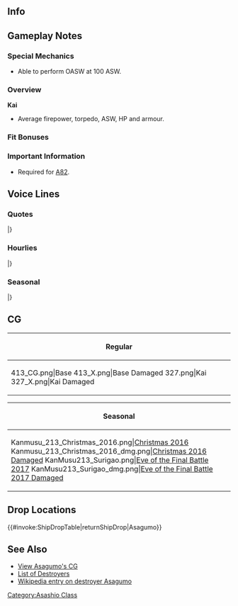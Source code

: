 ==Info==
{{KanmusuInfo|ID=213}}
{{KanmusuInfo|ID=213a}}

==Gameplay Notes==
===Special Mechanics===
* Able to perform OASW at 100 ASW.

===Overview===
'''Kai'''
* Average firepower, torpedo, ASW, HP and armour.  

===Fit Bonuses===
{{:{{BASEPAGENAME}}/Equipment Bonuses}}
{{clear}}

===Important Information===
* Required for [[Quests#A82|A82]].

==Voice Lines==
===Quotes===
{{ShipquoteHeader}}
{{ShipquoteKai
|scenario = Introduction
|origin = 朝潮型駆逐艦、朝雲、着任したわ！貴方が司令…かぁ。ふうーん。ま、いいわ。私がやったげる。
|translation = Asashio-class destroyer, Asagumo, arriving on station! So you're the Commander huh. Hmmm. Well, that's fine. I'll do my duty.
|audio = Asagumo-Introduction.ogg
}}
{{ShipquoteKai
|scenario = Introduction
|kai = yes
|origin = 朝潮型駆逐艦、朝雲、準備万端よ！何、司令？さっさと仕事よ仕事！
|translation = Asashio-class destroyer, Asagumo, ready and waiting! What is it Commander? Hurry up and give me some work!
|audio = AsagumoKai-Introduction.ogg
}}
{{ShipquoteKai
|scenario = Library
|origin = 朝潮型駆逐艦五番艦、朝雲よ。
盟友の山雲と一緒に、様々な戦場を駆け抜けたのよ。そう、第九駆逐隊。有名でしょう？
え、知らないって？私、冗談ってあまり好きじゃないの。覚えておいてよ！
|translation = I'm the 5th ship of the Asashio-class destroyers, Asagumo. 
I made it through many battlefields with my best friend Yamagumo. That's right, we're the 9th Destroyer Division. We're famous right? 
Eh, you don't know us? I don't really like jokes. Remember that!
|audio = Asagumo-Library.ogg
}}
{{ShipquoteKai
|scenario = Secretary 1
|origin = 何、呼んだ？
|translation = What, you called?
|audio = Asagumo-Secretary_1.ogg
}}
{{ShipquoteKai
|scenario = Secretary 2
|origin = なぁに？ 私、結構忙しいんだけど。
|translation = Whaaat? I'm quite busy now.
|audio = Asagumo-Secretary_2.ogg
}}
{{ShipquoteKai
|scenario = Secretary 3
|origin = なんなのよもう。え、朝雲に興味があるの？ なら仕方ないわね、まぁ。
|translation = What is it. Eh, you're interested in me? Well, it can't be helped then.
|audio = Asagumo-Secretary_3.ogg
}}
{{ShipquoteKai
|scenario = Secretary Idle
|origin = な、なに？ 私、何もすることないの？ まぁ、いいけどさぁ。なんか癪じゃない？ そうだ、肩もんであげようか？ あ、うそ。うそだから。
|translation = Wh-what? Isn't there anything for me to do? Well, that's fine. Isn't that kind of annoying though? I know, shall I give you a shoulder massage? Ah, it was a joke. I was joking.
|audio = Asagumo-Idle.ogg
}}
{{ShipquoteKai
|scenario = Secretary (Married)
|origin = 司令、さ…頑張ってるのは別にいいんだけど、あまり無理すると、あたしが困んのよね、マジで…そう、適当に休んでよ。いい？
|translation = Hey, Commander... I don't mind if you work so hard, but I'll be troubled if you push yourself too far. I mean it... That's right, go rest well. Alright?
|audio = Asagumo-Wedding_Line.ogg
}}
{{ShipquoteKai
|scenario = Wedding
|origin = 司令、なに？　あたし結構忙しいんだけど…ふぇ、なに？　また、冗談。　…え、マジなの？　あ、どうしよ…や、山雲はさ…えと、あの…
|translation = What is it, Commander? I'm really busy now... Wha, what? There you go, telling jokes again... Eh, you're being serious? Ah, what should I do... Hey, Ya-Yamagumo... Umm, uhh...
|audio = Asagumo-Wedding.ogg
}}
{{ShipquoteKai
|scenario = Player's Score
|origin = そうよ、情報は常にチェックしないと。常識じゃない？
|translation = That's right, you always need to check intelligence. Isn't that common sense?
|audio = Asagumo-Looking_At_Scores.ogg
}}
{{ShipquoteKai
|scenario = Joining the Fleet
|origin = 第九駆逐隊出るわ。いい、山雲ついてきて！
|translation = 9th Destroyer Division, setting off. Got that? Follow me, Yamagumo!
|audio = Asagumo-Joining_A_Fleet.ogg
}}
{{ShipquoteKai
|scenario = Joining the Fleet
|kai = yes
|origin = 第九駆逐隊、出撃します！山雲、いつも…一緒だからね！
|translation = 9th Destroyer Division, sortieing! I'll always... be with you, Yamagumo!
|audio = AsagumoKai-Joining_A_Fleet.ogg
}}
{{ShipquoteKai
|scenario = Equipment 1
|origin = ふーん、いいじゃない。ありがとう。
|translation = Hump, isn't this nice. Thanks.
|audio = Asagumo-Equipment_1.ogg
}}
{{ShipquoteKai
|scenario = Equipment 2
|origin = あら、まぁいいんじゃない？うんうん。
|translation = Oh, isn't this nice then? Yup yup.
|audio = Asagumo-Equipment_2.ogg
}}
{{ShipquoteKai
|scenario = Equipment 2
|kai = yes
|origin = あら、そうね、助かる、かな… いい装備、だと思う。
|translation = Oh, well, I think this helps... I think it's good equipment.
|audio = AsagumoKai-Equipment_2.ogg
}}
{{ShipquoteKai
|scenario = Equipment 3
|origin = もらっといたげる！
|translation = I accept!
|audio = Asagumo-Equipment_3.ogg
}}
{{ShipquoteKai
|scenario = Supply
|origin = そうよ、補給は大事なんだから。あっそうか、司令は知ってるわよね。
|translation = That's right, resupplying is important. I see, you already knew that, Commander.
|audio = Asagumo-Supply.ogg
}}
{{ShipquoteKai
|scenario = Docking (Minor Damage)
|origin = お風呂いただくわ。の、覗かないでよ？
|translation = I'll go take a bath. N-no peeking alright?
|audio = Asagumo-Docking_Minor.ogg
}}
{{ShipquoteKai
|scenario = Docking (Minor Damage)
|kai = yes
|origin = お風呂入るから…マジで覗かないでね！
|translation = I'm going into the bath... Seriously no peeking!
|audio = AsagumoKai-Docking_Minor.ogg
}}
{{ShipquoteKai
|scenario = Docking (Major Damage)
|origin = お風呂入る。んもーぉ、タービンはしっかり整備してって言ったのにぃ！
|translation = I'm going in the bath. Ngh, jeez, I told you to properly service my turbines!
|audio = Asagumo-Docking_Major.ogg
}}
{{ShipquoteKai
|scenario = Construction
|origin = 司令、新しい子がきたみたいよ。どうなのかな。
|translation = A new girl has arrived, Commander. I wonder what she's like.
|audio = Asagumo-Construction.ogg
}}
{{ShipquoteKai
|scenario = Returning from Sortie
|origin = 作戦完了。艦隊が母港に帰投したわ。無事で何より、よ。
|translation = Operation complete. The fleet has returned home. Most importantly, all safe.
|audio = Asagumo-Returning_From_Sortie.ogg
}}
{{ShipquoteKai
|scenario = Starting a Sortie
|origin = 駆逐艦朝雲、抜錨します。任せておいて。
|translation = Destroyer Asagumo, setting sail. Leave it to me.
|audio = Asagumo-Starting_A_Sortie.ogg
}}
{{ShipquoteKai
|scenario = Starting a Battle
|origin = 敵艦発見！やるわ、撃ち方はじめ！
|translation = Enemy ships spotted! Let's do this, open fire!
|audio = Asagumo-Battle_Start.ogg
}}
{{ShipquoteKai
|scenario = Starting a Battle
|kai = yes
|origin = 敵艦見つけたわ！撃ち方はじめ！第九駆逐隊、突撃します！
|translation = Enemy ships found! Open fire! 9th Destroyer Division, charging!
|audio = AsagumoKai-Battle_Start.ogg
}}
{{ShipquoteKai
|scenario = Attack
|origin = いけるいける、まだ進めるわ。
|translation = We can do this, keep moving forward!
|audio = Asagumo-Attack.ogg
}}
{{ShipquoteKai
|scenario = Night Battle Attack 
|origin = 第九駆逐隊を、なめないでよ！
|translation = Don't underestimate the 9th Destroyer Division!
|audio = Asagumo-Night_Attack.ogg
}}
{{ShipquoteKai
|scenario = Night Battle
|origin = 夜戦、かぁ。ううん、やってやるわ！
|translation = Night battle huh. Yup, I can do this!
|audio = Asagumo-Night_Battle.ogg
}}
{{ShipquoteKai
|scenario = MVP
|origin = ほら、私じゃない？陽炎型なんかに、まだまだ負けないわ。当たり前じゃない！
|translation = See, isn't it me? I won't lose to the likes of the Kagerou-class. Isn't that obvious!
|audio = Asagumo-MVP.ogg
}}
{{ShipquoteKai
|scenario = Minor Damage 1
|origin = はぁっ！こんなの…！
|translation = Aah! Something like this...!
|audio = Asagumo-Minor_Damage_1.ogg
}}
{{ShipquoteKai
|scenario = Minor Damage 2
|origin = ちっ…痛いじゃない！やめてよね！
|translation = Tch... That doesn't hurt! Stop that!
|audio = Asagumo-Minor_Damage_2.ogg
}}
{{ShipquoteKai
|scenario = Major Damage
|origin = や、やられた…でも、まだ航行できる…！沈むもんか！
|translation = Th, they got me... But, I can still move...! I won't sink!
|audio = Asagumo-Major_Damage.ogg
}}
{{ShipquoteKai
|scenario = Sunk
|origin = …ふふ、山雲…また、一緒だね。わたし、寂しくなんか、ない…ない、から…
|translation = ...Fufu, Yamagumo... We'll be together again. It's not like... like I've been lonely...
|audio = Asagumo-Sunk.ogg
}}
|} <references/>

{{clear}}

===Hourlies===
{{ShipquoteHeader | type = hourly}}
{{ShipquoteKai
|scenario = 00:00 
|origin = 司令！　夜も更けたわね…今日は私が付き合ってあげるわ！　あっ今丁度零時だから。
|translation = Commander! It's getting late... I'll accompany you today! Ah, it's now exactly midnight after all.
|audio = AsagumoKai-Hourly_0000.ogg
}}
{{ShipquoteKai
|scenario = 01:00 
|origin = マルヒトマルマルよ！夜はちょっと寒いわね…。
|translation = It's 0100! The night is a bit cold right...
|audio = AsagumoKai-Hourly_0100.ogg
}}
{{ShipquoteKai
|scenario = 02:00 
|origin = マルフタマルマル…よ？なぁにその顔…？　あたしは特に眠くないけど？
|translation = It's... 0200? What's with that look...? I'm not that sleepy though?
|audio = AsagumoKai-Hourly_0200.ogg
}}
{{ShipquoteKai
|scenario = 03:00 
|origin = マルサンマルマルよ…？司令…眠いの？酷い隈…寝不足なの？寝てていいわよ？私が寝ずの番するから。
|translation = It's 0300...? Commander... are you sleepy? Those are terrible bags under your eyes... Are you lacking sleep? It's fine to get some sleep you know? I'll keep watch.
|audio = AsagumoKai-Hourly_0300.ogg
}}
{{ShipquoteKai
|scenario = 04:00 
|origin = マルヨンマルマルか…朝方は空気が凛としているわね…嫌いじゃないんだけど…司令はどう…って寝落ちしてる…の？
|translation = 0400 huh... The morning air is quite cold... I don't dislike it though... What do you think, Commander... Eh, he's... asleep?
|audio = AsagumoKai-Hourly_0400.ogg
}}
{{ShipquoteKai
|scenario = 05:00 
|origin = マルゴーマルマルよ！司令！起きて！もうすぐ総員起こしかけないと！ねぇ、聞いてる？
|translation = It's 0500! Commander! Wake up! It's almost time to assemble everyone! Hey, are you listening?
|audio = AsagumoKai-Hourly_0500.ogg
}}
{{ShipquoteKai
|scenario = 06:00 
|origin = マルロクマルマルになったわ！総員起こしかけるわ！いい？…司令？起きてる？
|translation = It's now 0600! I'll go assemble everyone! Alright? ...Comander? Are you awake?
|audio = AsagumoKai-Hourly_0600.ogg
}}
{{ShipquoteKai
|scenario = 07:00 
|origin = マルナナマルマルよ！朝ごはん…パンでいいわよね？トーストぉ？生意気ね…どうぞ！
|translation = It's 0700! Are you... fine with bread for breakfast? Toast? So demanding... here you go!
|audio = AsagumoKai-Hourly_0700.ogg
}}
{{ShipquoteKai
|scenario = 08:00 
|origin = マルハチマルマル…お皿片付けるわ！貸して！あっ、トーストのジャム美味しかったでしょ？あれ、山雲がくれたの！
|translation = 0800... I'll put away the dishes! Give them to me! Ah, was the jam on toast delicious? Yamagumo gave that to me.<ref>Vegetable jam from Yamagumo's 1600 line.</ref>
|audio = AsagumoKai-Hourly_0800.ogg
}}
{{ShipquoteKai
|scenario = 09:00 
|origin = マルキュウマルマルよ！そろそろ艦隊を本格的に稼働させないと…あたし達駆逐艦もうまく使ってよね！…司令、聞いてる？
|translation = It's 0900! It's almost time to start the full fleet mobilisation... Put us destroyers to good use too! ...Are you listening, Commander?
|audio = AsagumoKai-Hourly_0900.ogg
}}
{{ShipquoteKai
|scenario = 10:00 
|origin = ヒトマルマルマルかぁ…遠征は大丈夫？任務もいい感じで進捗してるわね。あとは…えっと…司令？あの、なにしてるの？ねぇ？
|translation = 1000 huh... Are the expeditions fine? Our missions are progressing at a good rate. Next is... Ummm... Commander? Ummm, what are you doing? Hey?
|audio = AsagumoKai-Hourly_1000.ogg
}}
{{ShipquoteKai
|scenario = 11:00 
|origin = ヒトヒトマルマルよ！お昼は山雲と一緒でいい？約束してるの！あぁ、悪い子じゃないから、本当よ。私が保証します！
|translation = It's 1100! Can we have lunch with Yamagumo? I made a promise with her! Ah, she's really not a bad girl. I guarantee it!
|audio = AsagumoKai-Hourly_1100.ogg
}}
{{ShipquoteKai
|scenario = 12:00 
|origin = ヒトフタマルマルね！司令、こちらが私の親友山雲！ちょっと変わってるけど宜しくね！…ってあれ、山雲？どこいくの？ねぇってばー！
|translation = It's 1200! Commander, this is my best friend Yamagumo! She's a little wierd but please treat her well! ...Hey Yamagumo? Where are you going? Hey~!<ref>Yamagumo's stomach hurting in her 1200 line.</ref>
|audio = AsagumoKai-Hourly_1200.ogg
}}
{{ShipquoteKai
|scenario = 13:00 
|origin = ヒトサンマルマル。司令…ごめん、なんか思うところあったみたい。あとで聞いとくから！ごめんごめん…おっかしいなぁ…。
|translation = 1300. Commander... Sorry, it looks like she had someplace else to be. I'll ask her about it later! So sorry... how strange...
|audio = AsagumoKai-Hourly_1300.ogg
}}
{{ShipquoteKai
|scenario = 14:00 
|origin = ヒトヨンマルマルよ！お昼食べそこねたからお詫びに酒保でこれ買ってきた…一緒に食べてもいいわよ…ていうか…あげる、ね？
|translation = It's 1400! As an apology for not being able to have lunch with you I bought this at the PX... It would be nice if we could eat it together... I mean... It's for you alright?
|audio = AsagumoKai-Hourly_1400.ogg
}}
{{ShipquoteKai
|scenario = 15:00 
|origin = ヒトゴーマルマルかー…って！あ、霧島さん！お疲れ様です、はい！朝雲元気にやっています、はい！
|translation = 1500... Huh! Ah, Kirishima-san! Thanks for your hard work. Yes! I'm fine. Yes!
|audio = AsagumoKai-Hourly_1500.ogg
}}
{{ShipquoteKai
|scenario = 16:00 
|origin = ヒトロクマルマルよ！えっ、霧島さんに態度違うって？そりゃそうよ、あの人すごいもん！あたし見たから！うん…見たから！
|translation = It's 1600! Eh, "I act differently around Kirishima-san" you say? Of course, she's amazing! I witnessed her! Yup... I did!<ref>Referring to the [https://en.wikipedia.org/wiki/Naval_Battle_of_Guadalcanal#Second_Naval_Battle_of_Guadalcanal.2C_14.E2.80.9315_November 2nd Battle of Guadalcanal] where Kirishima duelled the [https://en.wikipedia.org/wiki/USS_South_Dakota_(BB-57) USS South Dakota] and [https://en.wikipedia.org/wiki/USS_Washington_(BB-56) USS Washington].</ref>
|audio = AsagumoKai-Hourly_1600.ogg
}}
{{ShipquoteKai
|scenario = 17:00 
|origin = ヒトナナマルマル。そろそろ夕御飯の準備しないとね…あぁいい！わたしやるって！やったげるっていってんでしょ！いいの！
|translation = 1700. It's almost time to start preparations for dinner... Ah, it's fine! I can do it! I said I'll do it! I'll be fine!
|audio = AsagumoKai-Hourly_1700.ogg
}}
{{ShipquoteKai
|scenario = 18:00 
|origin = ヒトハチマルマルよ。はい、夕御飯出来たわよ！えっ、麦飯がって？　何言ってるの、これが基本よ！栄養もあるの！
|translation = It's 1800. Yes, dinner is ready! Eh, "It's just barely rice"? What are you saying, this is a staple! It's full of nutrition!
|audio = AsagumoKai-Hourly_1800.ogg
}}
{{ShipquoteKai
|scenario = 19:00 
|origin = ヒトキュウマルマル。ん、でもブリの照り焼きが美味しかったって？そうでしょう、麦飯とも合うでしょう？うん、よろしい！
|translation = 1900. Hmmm, was the amberjack teriyaki delicious? Is that so, it goes well with barley rice right? Yup, that's good!<ref>She refers specifically the [https://en.wikipedia.org/wiki/Japanese_amberjack Japanese Amberjack].</ref>
|audio = AsagumoKai-Hourly_1900.ogg
}}
{{ShipquoteKai
|scenario = 20:00 
|origin = フタマルマルマルになったわ。夜は…夜はちょっと苦手…あ、気にしないで。もう大丈夫だから…もう…。
|translation = It's now 2000. I'm kind of... kind of dislike it... Ah, don't worry about it. I'm just fine... now...<ref>She was sunk at night in the [https://en.wikipedia.org/wiki/Battle_of_Leyte_Gulf#Battle_of_Surigao_Strait_.2825_October.29 Battle of Surigao Strait].</ref>
|audio = AsagumoKai-Hourly_2000.ogg
}}
{{ShipquoteKai
|scenario = 21:00 
|origin = フタヒトマルマルよ！あ、山雲？　なに？いやいや、違うから！？それ全然違うからね！？もう！
|translation = It's 2100! Ah, Yamagumo? What is it? No no, that's not it!? You've got it all wrong you know!? Jeez!
|audio = AsagumoKai-Hourly_2100.ogg
}}
{{ShipquoteKai
|scenario = 22:00 
|origin = フタフタマルマル。山雲、なんか勘違いしてる。あの子本当時々妄想の世界に行くのよね。いや普段は普通よ…うん…。
|translation = 2200. Yamagumo seems to have had some sort of a misunderstanding. She really does get lost in her daydreams sometimes. No, she's not usually like this... yeah...
|audio = AsagumoKai-Hourly_2200.ogg
}}
{{ShipquoteKai
|scenario = 23:00 
|origin = フタサンマルマルかぁ。すっかり夜ね。鎮守府も静か…でもないけど…うん、私ちょっと注意してきますね流石に。
|translation = 2300 huh. It's completely night now. The base is quiet... or not... Yup, I definitely need to go issue a warning.
|audio = AsagumoKai-Hourly_2300.ogg
}}
|} <references/>

{{clear}}

===Seasonal===
{{SeasonalHeaderOld}}
{{SeasonalQuote
|scenario = [[Seasonal/Christmas_2014|Christmas 2014]]
|origin =クリスマス…か。なるほど、これがぁ。悪くは…無いわね。これがケーキねっ。はむっ♪
|translation = Christmas… huh. I see, I get it. It’s not… bad. So this is the cake. *nom*♪
|audio = Asagumo_Christmas_2015_Sec1.ogg
|notes =
}}
{{SeasonalQuote
|scenario = [[Seasonal/New_Year_2015|New Year 2015]]
|origin = 謹賀新年！司令、あけましておめでとう。・・・今年も付き合ってあげるわよ。安心しなさい！
|translation = It’s the New Year! Happy New Year, Commander. … I’ll be by your side this year too. Don’t worry!
|audio = Asagumo_2015newyear.ogg
|notes = 
}}
{{SeasonalQuote
|scenario = [[Seasonal/Valentine%27s_Day_2015|Valentine’s Day 2015]]
|origin = あ、チョコなんて用意してないわよ！　何いってんの？　こ、これも別に違うんだからね！
|translation =	Ah, I don’t have any chocolates! What do you mean? Th-these aren’t what you think they are!
|audio =Asagumo _Valentine_Sec1.ogg
|notes = 
}}
{{SeasonalQuote
|scenario = [[Seasonal/Second_Anniversary|2nd Anniversary]]
|origin = そっかー今日は特別な日なのね。司令よかったね。私もちょっと嬉しいわ。
|translation =	I see, today is a special day. It's been great havin' ya, Commander. I’m a bit happy too.
|audio =213_Asagumo _2ndAnniv.mp3
|notes = 
}}
{{SeasonalQuote
|scenario = [[Seasonal/Late_Autumn_2017|Late Autumn 2017]]
|origin = うん、そうっか。今年もこの季節はやってきたのか。夜でもう大丈夫。私は、大丈夫。
|translation =	Yeah, I see. This season has come again this year. I’m fine at night. I’m just fine.
|audio = Asagumo_Late_Autumn_2017_Sec1.mp3
|notes = 
}}
|}<references/>

{{clear}}

==CG==
{| class="mw-collapsible mw-collapsed wikitable" style="width: 100%;"
!Regular
|-
|<gallery>
413_CG.png|Base
413_X.png|Base Damaged
327.png|Kai
327_X.png|Kai Damaged
</gallery>
|}

{| class="mw-collapsible mw-collapsed wikitable" style="width: 100%;"
!Seasonal
|-
|<gallery>
Kanmusu_213_Christmas_2016.png|[[Seasonal/Christmas_2016|Christmas 2016]]
Kanmusu_213_Christmas_2016_dmg.png|[[Seasonal/Christmas_2016|Christmas 2016 Damaged]]
KanMusu213_Surigao.png|[[Seasonal/Late_Autumn_2017|Eve of the Final Battle 2017]]
KanMusu213_Surigao_dmg.png|[[Seasonal/Late_Autumn_2017|Eve of the Final Battle 2017 Damaged]]

</gallery>
|}

==Drop Locations==
{{#invoke:ShipDropTable|returnShipDrop|Asagumo}}


==See Also==
*[[{{PAGENAMEE}}/Gallery|View Asagumo's CG]]
*[[EliteDD|List of Destroyers]]
*[[wikipedia:Japanese_destroyer_Asagumo_(1937)|Wikipedia entry on destroyer Asagumo]]
{{Shiplist}}
[[Category:Asashio Class]]